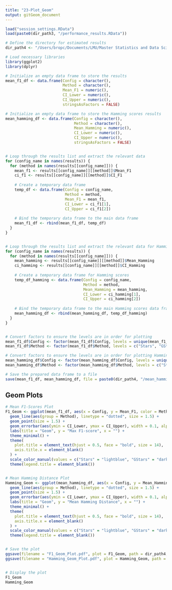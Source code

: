 ```yaml
---
title: "23-Plot_Geom"
output: gitGeom_document
---
```



```r

load("session_settings.RData")
load(paste0(dir_path3, "/performance_results.RData"))

# Define the directory for estimated results
dir_path4 <- "/Users/bropc/Documents/LMU/Master Statistics and Data Science/Masterarbeit/R Master/StARS_Simulations/workflow/Storage_Plot_Geom"

# Load necessary libraries
library(ggplot2)
library(dplyr)

# Initialize an empty data frame to store the results
mean_f1_df <- data.frame(Config = character(), 
                         Method = character(), 
                         Mean_F1 = numeric(), 
                         CI_Lower = numeric(), 
                         CI_Upper = numeric(), 
                         stringsAsFactors = FALSE)

# Initialize an empty data frame to store the Hamming scores results
mean_hamming_df <- data.frame(Config = character(),
                              Method = character(),
                              Mean_Hamming = numeric(),
                              CI_Lower = numeric(),
                              CI_Upper = numeric(),
                              stringsAsFactors = FALSE)


# Loop through the results list and extract the relevant data
for (config_name in names(results)) {
  for (method in names(results[[config_name]])) {
    mean_f1 <- results[[config_name]][[method]]$Mean_F1
    ci_f1 <- results[[config_name]][[method]]$CI_F1
    
    # Create a temporary data frame
    temp_df <- data.frame(Config = config_name, 
                          Method = method, 
                          Mean_F1 = mean_f1, 
                          CI_Lower = ci_f1[1], 
                          CI_Upper = ci_f1[2])
    
    # Bind the temporary data frame to the main data frame
    mean_f1_df <- rbind(mean_f1_df, temp_df)
  }
}


# Loop through the results list and extract the relevant data for Hamming scores
for (config_name in names(results)) {
  for (method in names(results[[config_name]])) {
    mean_hamming <- results[[config_name]][[method]]$Mean_Hamming
    ci_hamming <- results[[config_name]][[method]]$CI_Hamming
    
    # Create a temporary data frame for Hamming scores
    temp_df_hamming <- data.frame(Config = config_name, 
                                  Method = method, 
                                  Mean_Hamming = mean_hamming, 
                                  CI_Lower = ci_hamming[1], 
                                  CI_Upper = ci_hamming[2])
    
    # Bind the temporary data frame to the main Hamming scores data frame
    mean_hamming_df <- rbind(mean_hamming_df, temp_df_hamming)
  }
}


# Convert factors to ensure the levels are in order for plotting
mean_f1_df$Config <- factor(mean_f1_df$Config, levels = unique(mean_f1_df$Config))
mean_f1_df$Method <- factor(mean_f1_df$Method, levels = c("Stars", "GStars", "Oracle"))

# Convert factors to ensure the levels are in order for plotting Hamming scores
mean_hamming_df$Config <- factor(mean_hamming_df$Config, levels = unique(mean_hamming_df$Config))
mean_hamming_df$Method <- factor(mean_hamming_df$Method, levels = c("Stars", "GStars", "Oracle"))

# Save the prepared data frame to a file
save(mean_f1_df, mean_hamming_df, file = paste0(dir_path4, "/mean_hamming_df.RData"))


```

## Geom Plots
```r
# Mean F1-Scores Plot
F1_Geom <- ggplot(mean_f1_df, aes(x = Config, y = Mean_F1, color = Method)) +
  geom_line(aes(group = Method), linetype = "dotted", size = 1.5) + 
  geom_point(size = 1.5) +
  geom_errorbar(aes(ymin = CI_Lower, ymax = CI_Upper), width = 0.1, alpha = 0.5) +  
  labs(title = "Geom", y = "Max F1-score", x = "") +  
  theme_minimal() +
  theme(
    plot.title = element_text(hjust = 0.5, face = "bold", size = 14),
    axis.title.x = element_blank() 
  ) +
  scale_color_manual(values = c("Stars" = "lightblue", "GStars" = "darkorange", "Oracle" = "black")) +
  theme(legend.title = element_blank())


# Mean Hamming Distance Plot
Hamming_Geom <- ggplot(mean_hamming_df, aes(x = Config, y = Mean_Hamming, color = Method)) +
  geom_line(aes(group = Method), linetype = "dotted", size = 1.5) + 
  geom_point(size = 1.5) +
  geom_errorbar(aes(ymin = CI_Lower, ymax = CI_Upper), width = 0.1, alpha = 0.5) +  
  labs(title = "Geom", y = "Mean Hamming Distance", x = "") +  
  theme_minimal() +
  theme(
    plot.title = element_text(hjust = 0.5, face = "bold", size = 14),
    axis.title.x = element_blank()
  ) +
  scale_color_manual(values = c("Stars" = "lightblue", "GStars" = "darkorange", "Oracle" = "black")) +
  theme(legend.title = element_blank())


# Save the plot
ggsave(filename = "F1_Geom_Plot.pdf", plot = F1_Geom, path = dir_path4, width = 8, height = 6, dpi = 300)
ggsave(filename = "Hamming_Geom_Plot.pdf", plot = Hamming_Geom, path = dir_path4, width = 8, height = 6, dpi = 300)


# Display the plot
F1_Geom
Hamming_Geom
```
